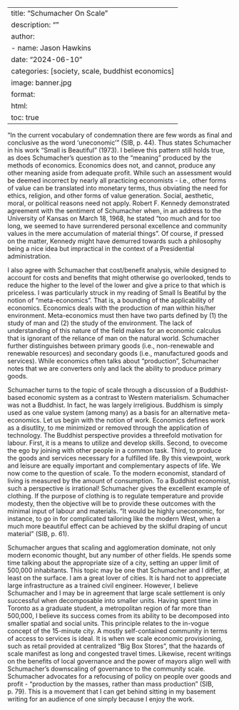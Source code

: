 
---
title: "Schumacher On Scale"
description: ""
author:
  - name: Jason Hawkins
date: "2024-06-10"
categories: [society, scale, buddhist economics]
image: banner.jpg
format: 
  html:
    toc: true
---

"In the current vocabulary of condemnation there are few words as final and conclusive as the word 'uneconomic'" (SIB, p. 44). Thus states Schumacher in his work "Small is Beautiful" (1973). I believe this pattern still holds true, as does Schumacher's question as to the "meaning" produced by the methods of economics. Economics does not, and cannot, produce any other meaning aside from adequate profit. While such an assessment would be deemed incorrect by nearly all practicing economists - i.e., other forms of value can be translated into monetary terms, thus obviating the need for ethics, religion, and other forms of value generation. Social, aesthetic, moral, or political reasons need not apply. Robert F. Kennedy demonstrated agreement with the sentiment of Schumacher when, in an address to the University of Kansas on March 18, 1968, he stated "too much and for too long, we seemed to have surrendered personal excellence and community values in the mere accumulation of material things". Of course, if pressed on the matter, Kennedy might have demurred towards such a philosophy being a nice idea but impractical in the context of a Presidential administration.

I also agree with Schumacher that cost/benefit analysis, while designed to account for costs and benefits that might otherwise go overlooked, tends to reduce the higher to the level of the lower and give a price to that which is priceless. I was particularly struck in my reading of Small Is Beatiful by the notion of "meta-economics". That is, a bounding of the applicability of economics. Economics deals with the production of man within his/her environment. Meta-economics must then have two parts defined by (1) the study of man and (2) the study of the environment. The lack of understanding of this nature of the field makes for an economic calculus that is ignorant of the reliance of man on the natural world. Schumacher further distinguishes between primary goods (i.e., non-renewable and renewable resources) and secondary goods (i.e., manufactured goods and services). While economics often talks about "production", Schumacher notes that we are converters only and lack the ability to produce primary goods.

Schumacher turns to the topic of scale through a discussion of a Buddhist-based economic system as a contrast to Western materialism. Schumacher was not a Buddhist. In fact, he was largely irreligious. Buddhism is simply used as one value system (among many) as a basis for an alternative meta-economics. Let us begin with the notion of work. Economics defines work as a disutlity, to me minimized or removed through the application of technology. The Buddhist perspective provides a threefold motivation for labour. First, it is a means to utilize and develop skills. Second, to ovecome the ego by joining with other people in a common task. Third, to produce the goods and services necessary for a fulfilled life. By this viewpoint, work and leisure are equally important and complementary aspects of life. We now come to the question of scale. To the modern economist,  standard of living is measured by the amount of consumption. To a Buddhist economist, such a perspective is irrational! Schumacher gives the excellent example of clothing. If the purpose of clothing is to regulate temperature and provide modesty, then the objective will be to provide these outcomes with the minimal input of labour and materials. "It would be highly uneconomic, for instance, to go in for complicated tailoring like the modern West, when a much more beautiful effect can be achieved by the skilful draping of uncut material" (SIB, p. 61).

Schumacher argues that scaling and agglomeration dominate, not only modern economic thought, but any number of other fields. He spends some time talking about the appropriate size of a city, setting an upper limit of 500,000 inhabitants. This topic may be one that Schumacher and I differ, at least on the surface. I am a great lover of cities. It is hard not to appreciate large infrastructure as a trained civil engineer. However, I believe Schumacher and I may be in agreement that large scale settlement is only successful when decomposable into smaller units. Having spent time in Toronto as a graduate student, a metropolitan region of far more than 500,000, I believe its success comes from its ability to be decomposed into smaller spatial and social units. This principle relates to the in-vogue concept of the 15-minute city. A mostly self-contained community in terms of access to services is ideal. It is when we scale economic provisioning, such as retail provided at centralized "Big Box Stores", that the hazards of scale manifest as long and congested travel times. Likewise, recent writings on the benefits of local governance and the power of mayors align well with Schumacher's downscaling of governance to the community scale. Schumacher advocates for a refocusing of policy on people over goods and profit - "production by the masses, rather than mass production" (SIB, p. 79). This is a movement that I can get behind sitting in my basement writing for an audience of one simply because I enjoy the work.